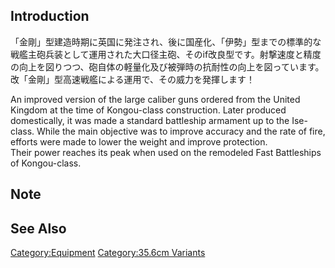 {{EquipmentInfo|328}}

==Introduction==
「金剛」型建造時期に英国に発注され、後に国産化、「伊勢」型までの標準的な戦艦主砲兵装として運用された大口径主砲、そのif改良型です。射撃速度と精度の向上を図りつつ、砲自体の軽量化及び被弾時の抗耐性の向上を図っています。<br>改「金剛」型高速戦艦による運用で、その威力を発揮します！

An improved version of the large caliber guns ordered from the United Kingdom at the time of Kongou-class construction. Later produced domestically, it was made a standard battleship armament up to the Ise-class. While the main objective was to improve accuracy and the rate of fire, efforts were made to lower the weight and improve protection. <br>
Their power reaches its peak when used on the remodeled Fast Battleships of Kongou-class.

==Note==


==See Also==

{{Equipmentlist}}
[[Category:Equipment]]
[[Category:35.6cm Variants]]